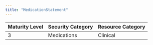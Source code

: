 ```yaml
---
title: "MedicationStatement"
---
```


| Maturity Level | Security Category | Resource Category |
|----------------|------------------|-------------------|
| 3 | Medications | <div className="flex items-center gap-2"><Stethoscope className="h-5 w-5 text-red-500" /> Clinical </div> | 